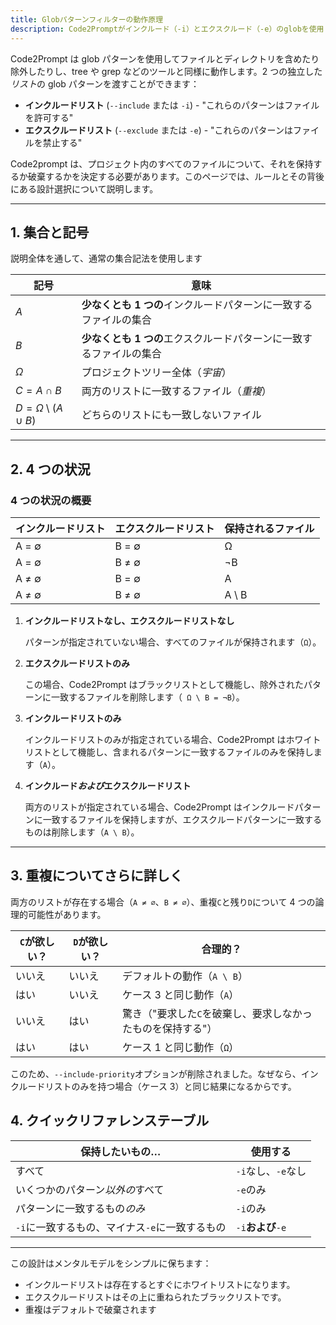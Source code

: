 ```yaml
---
title: Globパターンフィルターの動作原理
description: Code2Promptがインクルード（-i）とエクスクルード（-e）のglobを使用して、どのファイルを保持または破棄するかを決定する方法。
---
```


Code2Prompt は glob パターンを使用してファイルとディレクトリを含めたり除外したりし、tree や grep などのツールと同様に動作します。2 つの独立した*リスト*の glob パターンを渡すことができます：

- **インクルードリスト** (`--include` または `-i`) - "これらのパターンはファイルを許可する"
- **エクスクルードリスト** (`--exclude` または `-e`) - "これらのパターンはファイルを禁止する"

Code2prompt は、プロジェクト内のすべてのファイルについて、それを保持するか破棄するかを決定する必要があります。このページでは、ルールとその背後にある設計選択について説明します。

---

## 1. 集合と記号

説明全体を通して、通常の集合記法を使用します

| 記号                              | 意味                                                                |
| --------------------------------- | ------------------------------------------------------------------- |
| $A$                               | **少なくとも 1 つの**インクルードパターンに一致するファイルの集合   |
| $B$                               | **少なくとも 1 つの**エクスクルードパターンに一致するファイルの集合 |
| $\Omega$                          | プロジェクトツリー全体（_宇宙_）                                    |
| $C = A \cap B$                    | 両方のリストに一致するファイル（_重複_）                            |
| $D = \Omega \setminus (A \cup B)$ | どちらのリストにも一致しないファイル                                |

---

## 2. 4 つの状況

### 4 つの状況の概要

| インクルードリスト | エクスクルードリスト | 保持されるファイル |
| ------------------ | -------------------- | ------------------ |
| A = ∅              | B = ∅                | Ω                  |
| A = ∅              | B ≠ ∅                | ¬B                 |
| A ≠ ∅              | B = ∅                | A                  |
| A ≠ ∅              | B ≠ ∅                | A \ B              |

1. **インクルードリストなし、エクスクルードリストなし**

   パターンが指定されていない場合、すべてのファイルが保持されます（`Ω`）。

2. **エクスクルードリストのみ**

   この場合、Code2Prompt はブラックリストとして機能し、除外されたパターンに一致するファイルを削除します（` Ω \ B = ¬B`）。

3. **インクルードリストのみ**

   インクルードリストのみが指定されている場合、Code2Prompt はホワイトリストとして機能し、含まれるパターンに一致するファイルのみを保持します（`A`）。

4. **インクルード*および*エクスクルードリスト**

   両方のリストが指定されている場合、Code2Prompt はインクルードパターンに一致するファイルを保持しますが、エクスクルードパターンに一致するものは削除します（`A \ B`）。

---

## 3. 重複についてさらに詳しく

両方のリストが存在する場合（`A ≠ ∅`、`B ≠ ∅`）、重複`C`と残り`D`について
4 つの論理的可能性があります。

| `C`が欲しい？ | `D`が欲しい？ | 合理的？                                                    |
| ------------- | ------------- | ----------------------------------------------------------- |
| いいえ        | いいえ        | デフォルトの動作（`A \ B`）                                 |
| はい          | いいえ        | ケース 3 と同じ動作（`A`）                                  |
| いいえ        | はい          | 驚き（"要求した`C`を破棄し、要求しなかったものを保持する"） |
| はい          | はい          | ケース 1 と同じ動作（`Ω`）                                  |

このため、`--include-priority`オプションが削除されました。なぜなら、インクルードリストのみを持つ場合（ケース 3）と同じ結果になるからです。

## 4. クイックリファレンステーブル

| 保持したいもの…                                | 使用する           |
| ---------------------------------------------- | ------------------ |
| すべて                                         | `-i`なし、`-e`なし |
| いくつかのパターン*以外の*すべて               | `-e`のみ           |
| パターンに一致するもの*のみ*                   | `-i`のみ           |
| `-i`に一致するもの、マイナス`-e`に一致するもの | `-i`**および**`-e` |

---

この設計はメンタルモデルをシンプルに保ちます：

- インクルードリストは存在するとすぐにホワイトリストになります。
- エクスクルードリストはその上に重ねられたブラックリストです。
- 重複はデフォルトで破棄されます
